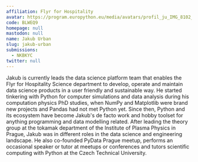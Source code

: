 ```yaml
---
affiliation: Flyr for Hospitality
avatar: https://program.europython.eu/media/avatars/profil_ju_IMG_8102_1_ckFI61i.jpeg
code: BLWEQ9
homepage: null
mastodon: null
name: Jakub Urban
slug: jakub-urban
submissions:
  - NKBKYC
twitter: null
---
```


Jakub is currently leads the data science platform team that enables the Flyr
for Hospitality Science department to develop, operate and maintain data science
products in a user friendly and sustainable way. He started tinkering with
Python for computer simulations and data analysis during his computation physics
PhD studies, when NumPy and Matplotlib were brand new projects and Pandas had
not met Python yet. Since then, Python and its ecosystem have become Jakub's de
facto work and hobby toolset for anything programming and data modelling
related. After leading the theory group at the tokamak department of the
Institute of Plasma Physics in Prague, Jakub was in different roles in the data
science and engineering landscape. He also co-founded PyData Prague meetup,
performs an occasional speaker or tutor at meetups or conferences and tutors
scientific computing with Python at the Czech Technical University.
